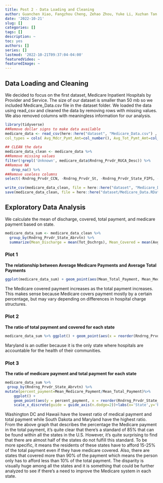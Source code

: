 ```yaml
---
title: Post 2 - Data Loading and Cleaning
author: Guanchen Xiao, Fangzhou Cheng, Zehao Zhou, Yuke Li, Xuzhan Tan
date: '2022-10-21'
slug: []
categories: []
tags: []
description: ~
toc: yes
authors: []
series: []
lastmod: '2022-10-21T09:37:04-04:00'
featuredVideo: ~
featuredImage: ~
---
```


## Data Loading and Cleaning 

We decided to focus on the first dataset, Medicare Inpatient Hospitals by Provider and Service. The size of our dataset is smaller than 50 mb so we included Medicare_Data.csv file in the dataset folder. We loaded the data using read_csv and cleaned the data by removing rows with missing values. We also removed columns with meaningless information for our analysis.

```r
library(tidyverse)
##Remove dollar signs to make data available
medicare_data <- read_csv(here::here("dataset", "Medicare_Data.csv") , 
col_types = cols( Avg_Mdcr_Pymt_Amt=col_number(), Avg_Tot_Pymt_Amt=col_number(), Avg_Submtd_Cvrd_Chrg=col_number()))
 
## CLEAN the data
medicare_data_clean <- medicare_data %>% 
##Remove missing values
filter(!grepl('Unknown', medicare_data$Rndrng_Prvdr_RUCA_Desc)) %>%
##Remove NA 
   drop_na() %>%      
##Remove useless columns
select(-Rndrng_Prvdr_CCN, -Rndrng_Prvdr_St, -Rndrng_Prvdr_State_FIPS, -Rndrng_Prvdr_Zip5, -Rndrng_Prvdr_RUCA_Desc)
 
write_csv(medicare_data_clean, file = here::here("dataset", "Medicare_Data_clean.csv"))
save(medicare_data_clean, file = here::here("dataset/Medicare_Data.RData"))
```

## Exploratory Data Analysis

We calculate the mean of discharge, covered, total payment, and medicare payment based on state.
```r
medicare_data_sum <- medicare_data_clean %>%
  group_by(Rndrng_Prvdr_State_Abrvtn) %>%
  summarize(Mean_Discharge = mean(Tot_Dschrgs), Mean_Covered = mean(Avg_Submtd_Cvrd_Chrg), Mean_Total_Payment = mean(Avg_Tot_Pymt_Amt), Mean_Medicare_Payment = mean(Avg_Mdcr_Pymt_Amt)) 
```
### Plot 1 
__The relationship between Average Medicare Payments and Average Total Payments__
```r
ggplot(medicare_data_sum) + geom_point(aes(Mean_Total_Payment, Mean_Medicare_Payment))
```

The Medicare covered payment increases as the total payment increases. This makes sense because Medicare covers payment mostly by a certain percentage, but may vary depending on differences in hospital charge structures.

### Plot 2 
__The ratio of total payment and covered for each state__
```r
medicare_data_sum %>% ggplot() + geom_point(aes(x = reorder(Rndrng_Prvdr_State_Abrvtn, Mean_Total_Payment/Mean_Covered), y = Mean_Total_Payment/Mean_Covered)) + scale_x_discrete(guide = guide_axis(n.dodge = 2)) + labs(x = "State")
```

Maryland is an outlier because it is the only state where hospitals are accountable for the health of their communities.

### Plot 3
__The ratio of medicare payment and total payment for each state__
```r
medicare_data_sum %>%
 group_by(Rndrng_Prvdr_State_Abrvtn) %>%
mutate(percent_payment=Mean_Medicare_Payment/Mean_Total_Payment)%>%
    ggplot() +
    geom_point(aes(y = percent_payment, x = reorder(Rndrng_Prvdr_State_Abrvtn,percent_payment)))+ 
    scale_x_discrete(guide = guide_axis(n.dodge=2))+labs(x='State',y='Percent of Medicare payment of total payment')
```

Washington DC and Hawaii have the lowest ratio of medical payment and total payment while South Dakota and Maryland have the highest ratio. From the above graph that describes the percentage the Medicare payment in the total payment, it’s quite clear that there’s a standard of 85% that can be found within all the states in the U.S. However, it’s quite surprising to find that there are almost half of the states do not fulfill this standard. To be more specific, it means the residents of these states have to afford 15-25% of the total payment even if they have medicare covered. Also, there are states that covered more than 90% of the payment which means the person only has to afford less than 10% of the total payment. The disparity is visually huge among all the states and it is something that could be further analyzed to see if there’s a need to improve the Medicare system in each state.

